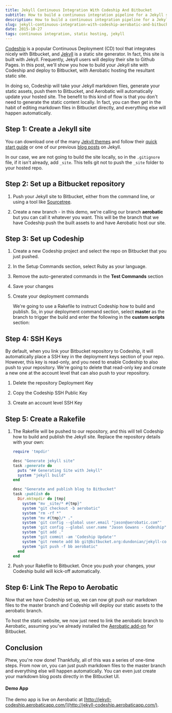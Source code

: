 ```yaml
---
title: Jekyll Continuous Integration With Codeship And Bitbucket
subtitle: How to build a continuous integration pipeline for a Jekyll static site
description: How to build a continuous integration pipeline for a Jekyll static site using Codeship for CI, Bitbucket for code hosting, and Aerobatic for hosting the static site.
slug: jekyll-continuous-integration-with-codeship-aerobatic-and-bitbucket
date: 2015-10-27
tags: continuous integration, static hosting, jekyll
---
```



[Codeship](https://codeship.com) is a popular Continuous Deployment (CD) tool that integrates nicely with Bitbucket, and [Jekyll](http://jekyllrb.com) is a static site generator. In fact, this site is built with Jekyll. Frequently, Jekyll users will deploy their site to Github Pages. In this post, we'll show you how to build your Jekyll site with Codeship and deploy to Bitbucket, with Aerobatic hosting the resultant static site.

In doing so, Codeship will take your Jekyll markdown files, generate your static assets, push them to Bitbucket, and Aerobatic will automatically update your hosted site. The benefit to this kind of flow is that you don't need to generate the static content locally. In fact, you can then get in the habit of editing markdown files in Bitbucket directly, and everything else will happen automatically.

## Step 1: Create a Jekyll site

You can download one of the many [Jekyll themes](http://jekyllthemes.org/) and follow their [quick start guide](http://jekyllrb.com/docs/quickstart/) or one of our previous [blog posts](migrate-a-blog-from-wordpress-to-jekyll-and-host-it-on-bitbucket.html) on Jekyll.

In our case, we are not going to build the site locally, so in the `.gitignore` file, if it isn't already, add `_site`. This tells git not to push the `_site` folder to your hosted repo.

## Step 2: Set up a Bitbucket repository

1. Push your Jekyll site to Bitbucket, either from the command line, or using a tool like [Sourcetree](https://www.sourcetreeapp.com/).

2. Create a new branch - in this demo, we're calling our branch **aerobatic** but you can call it whatever you want. This will be the branch that we have Codeship push the built assets to and have Aerobatic host our site.

## Step 3: Set up Codeship

1. Create a new Codeship project and select the repo on Bitbucket that you just pushed.

<MdxImage
  screenshot
  src="//www.aerobatic.com/media/blog/codeship/codeship1.png"
  alt="Screenshot of setting up a Codeship repository"
/>

2. In the Setup Commands section, select Ruby as your language.

3. Remove the auto-generated commands in the **Test Commands** section

4. Save your changes

<MdxImage
  screenshot
  src="//www.aerobatic.com/media/blog/codeship/codeship2.png"
  alt="Screenshot of setting up a Codeship test commands"
/>

5. Create your deployment commands

   We're going to use a Rakefile to instruct Codeship how to build and publish. So, in your deployment command section, select **master** as the branch to trigger the build and enter the following in the **custom scripts** section:

<MdxImage
  screenshot
  src="//www.aerobatic.com/media/blog/codeship/codeship3.png"
  alt="Screenshot of setting up a Codeship deployment commands"
/>

## Step 4: SSH Keys

By default, when you link your Bitbucket repository to Codeship, it will automatically place a SSH key in the deployment keys section of your repo. However, this key is read-only, and you need to enable Codeship to also push to your repository. We're going to delete that read-only key and create a new one at the account level that can also push to your repository.

1. Delete the repository Deployment Key

<MdxImage
  screenshot
  src="//www.aerobatic.com/media/blog/codeship/repo-ssh.png"
  alt="Screenshot of repository deployment key"
/>

2. Copy the Codeship SSH Public Key

<MdxImage
  screenshot
  src="//www.aerobatic.com/media/blog/codeship/codeship-ssh.png"
  alt="Screenshot of repository deployment key"
/>

3. Create an account level SSH Key

<MdxImage
  screenshot
  src="//www.aerobatic.com/media/blog/codeship/acct-ssh.png"
  alt="Screenshot of repository deployment key"
/>

## Step 5: Create a Rakefile

1.  The Rakefile will be pushed to our repository, and this will tell Codeship how to build and publish the Jekyll site. Replace the repository details with your own:

    ```ruby
    require 'tmpdir'

    desc "Generate jekyll site"
    task :generate do
      puts "## Generating Site with Jekyll"
      system "jekyll build"
    end

    desc "Generate and publish blog to Bitbucket"
    task :publish do
      Dir.mktmpdir do |tmp|
        system "mv _site/* #{tmp}"
        system "git checkout -b aerobatic"
        system "rm -rf *"
        system "mv #{tmp}/* ."
        system 'git config --global user.email "jason@aerobatic.com"'
        system 'git config --global user.name "Jason Gowans - Codeship"'
        system "git add ."
        system "git commit -am 'Codeship Update'"
        system "git remote add bb git@bitbucket.org:dundonian/jekyll-codeship.git"
        system "git push -f bb aerobatic"
      end
    end
    ```

2.  Push your Rakefile to Bitbucket. Once you push your changes, your Codeship build will kick-off automatically.

<MdxImage
  screenshot
  src="//www.aerobatic.com/media/blog/codeship/codeship-success.png"
  alt="Screenshot of successful Codeship build and deploy"
/>

## Step 6: Link The Repo to Aerobatic

Now that we have Codeship set up, we can now git push our markdown files to the master branch and Codeship will deploy our static assets to the aerobatic branch.

To host the static website, we now just need to link the aerobatic branch to Aerobatic, assuming you've already installed the [Aerobatic add-on](https://bitbucket.org/account/addon-directory/) for Bitbucket.

<MdxImage screenshot src="//www.aerobatic.com/media/blog/codeship/link-repo.png" />

## Conclusion

Phew, you're now done! Thankfully, all of this was a series of one-time steps. From now on, you can just push markdown files to the master branch and everything else will happen automatically. You can even just create your markdown blog posts directly in the Bitbucket UI.

#### Demo App

The demo app is live on Aerobatic at [http://jekyll-codeship.aerobaticapp.com/](http://jekyll-codeship.aerobaticapp.com/).
